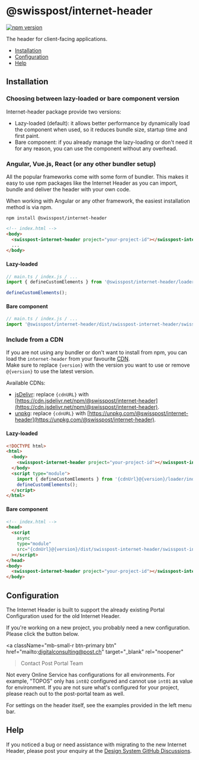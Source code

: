 
<Meta of={GettingStartedStories} />

# @swisspost/internet-header

[![npm version](https://badge.fury.io/js/@swisspost%2Finternet-header.svg)](https://badge.fury.io/js/@swisspost%2Finternet-header)

The header for client-facing applications.

<ul>
  <li><a href="#installation" target="_self">Installation</a></li>
  <li><a href="#configuration" target="_self">Configuration</a></li>
  <li><a href="#help" target="_self">Help</a></li>
</ul>

## Installation

### Choosing between lazy-loaded or bare component version

Internet-header package provide two versions:

* Lazy-loaded (default): it allows better performance by dynamically load the component when used, so it reduces bundle size, startup time and first paint.
* Bare component: if you already manage the lazy-loading or don't need it for any reason, you can use the component without any overhead.

### Angular, Vue.js, React (or any other bundler setup)

All the popular frameworks come with some form of bundler.
This makes it easy to use npm packages like the Internet Header as you can import,
bundle and deliver the header with your own code.

When working with Angular or any other framework, the easiest installation method is via npm.

```shell
npm install @swisspost/internet-header
```

```html
<!-- index.html -->
<body>
  <swisspost-internet-header project="your-project-id"></swisspost-internet-header>
  ...
</body>
```

#### Lazy-loaded

```javascript
// main.ts / index.js / ...
import { defineCustomElements } from '@swisspost/internet-header/loader';

defineCustomElements();
```

#### Bare component

```javascript
// main.ts / index.js / ...
import '@swisspost/internet-header/dist/swisspost-internet-header/swisspost-internet-header.esm';
```

### Include from a CDN

If you are not using any bundler or don't want to install from npm, you can load the `internet-header` from your favourite [CDN](https://en.wikipedia.org/wiki/Content_delivery_network).<br/>
Make sure to replace `{version}` with the version you want to use or remove `@{version}` to use the latest version.

Available CDNs:

* [jsDelivr](https://www.jsdelivr.com/): replace `{cdnURL}` with [https://cdn.jsdelivr.net/npm/@swisspost/internet-header](https://cdn.jsdelivr.net/npm/@swisspost/internet-header).
* [unpkg](https://unpkg.com/): replace `{cdnURL}` with [https://unpkg.com/@swisspost/internet-header](https://unpkg.com/@swisspost/internet-header).

#### Lazy-loaded

```html
<!DOCTYPE html>
<html>
  <body>
    <swisspost-internet-header project="your-project-id"></swisspost-internet-header>
  </body>
  <script type="module">
    import { defineCustomElements } from '{cdnUrl}@{version}/loader/index.es2017.js';
    defineCustomElements();
  </script>
</html>
```
#### Bare component

```html
<!-- index.html -->
<head>
  <script
    async
    type="module"
    src="{cdnUrl}@{version}/dist/swisspost-internet-header/swisspost-internet-header.esm.js"
  ></script>
</head>
<body>
  <swisspost-internet-header project="your-project-id"></swisspost-internet-header>
</body>
```

## Configuration

The Internet Header is built to support the already existing Portal Configuration used for the old Internet Header.

If you're working on a new project, you probably need a new configuration. Please click the button below.

<a
  className="mb-small-r btn-primary btn"
  href="mailto:digitalconsulting@post.ch"
  target="_blank"
  rel="noopener"
>Contact Post Portal Team <post-icon name="1001" className="fs-large" /></a>

Not every Online Service has configurations for all environments.
For example, "TOPOS" only has `int02` configured and cannot use `int01` as value for environment.
If you are not sure what's configured for your project, please reach out to the post-portal team as well.

For settings on the header itself, see the examples provided in the left menu bar.

## Help

If you noticed a bug or need assistance with migrating to the new Internet Header, please post your enquiry at the [Design System GitHub Discussions](https://github.com/swisspost/design-system/discussions/categories/q-a).
